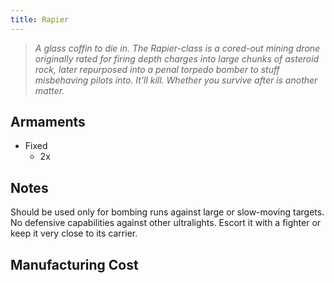 ```yaml
---
title: Rapier
---
```


> *A glass coffin to die in. The Rapier-class is a cored-out mining drone originally rated for firing depth charges into large chunks of asteroid rock, later repurposed into a penal torpedo bomber to stuff misbehaving pilots into. It'll kill. Whether you survive after is another matter.*


## Armaments

* Fixed
    * 2x <ShipWeapon weaponID="ShuttleGunTorpedo" />


## Notes

Should be used only for bombing runs against large or slow-moving targets. No defensive capabilities against other ultralights. Escort it with a fighter or keep it very close to its carrier.


## Manufacturing Cost

<ShipManufacturingCost shipName={frontmatter.title} />